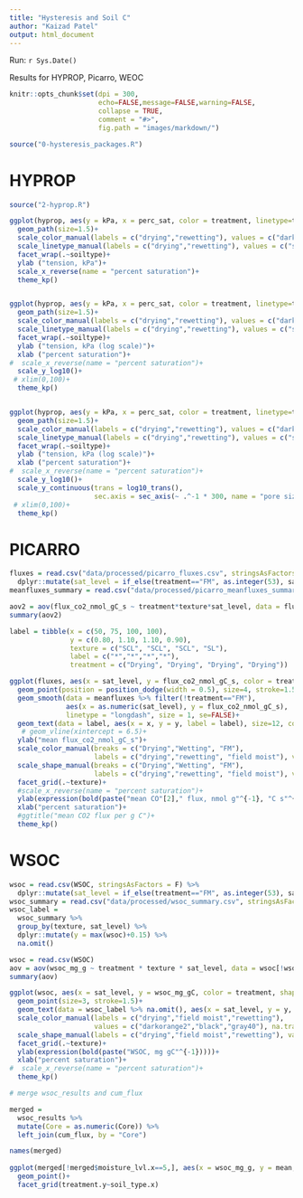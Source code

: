 ```yaml
---
title: "Hysteresis and Soil C"
author: "Kaizad Patel"
output: html_document
---
```

Run: `r Sys.Date()`

Results for HYPROP, Picarro, WEOC

```r

knitr::opts_chunk$set(dpi = 300,
                      echo=FALSE,message=FALSE,warning=FALSE,
                      collapse = TRUE,
                      comment = "#>", 
                      fig.path = "images/markdown/")

source("0-hysteresis_packages.R")
```

# HYPROP
```r
source("2-hyprop.R")

ggplot(hyprop, aes(y = kPa, x = perc_sat, color = treatment, linetype=treatment))+
  geom_path(size=1.5)+
  scale_color_manual(labels = c("drying","rewetting"), values = c("darkorange2","gray40"), na.translate=F)+
  scale_linetype_manual(labels = c("drying","rewetting"), values = c("solid","twodash"), na.translate=F)+
  facet_wrap(.~soiltype)+
  ylab ("tension, kPa")+
  scale_x_reverse(name = "percent saturation")+
  theme_kp()


ggplot(hyprop, aes(y = kPa, x = perc_sat, color = treatment, linetype=treatment))+
  geom_path(size=1.5)+
  scale_color_manual(labels = c("drying","rewetting"), values = c("darkorange2","gray40"), na.translate=F)+
  scale_linetype_manual(labels = c("drying","rewetting"), values = c("solid","twodash"), na.translate=F)+
  facet_wrap(.~soiltype)+
  ylab ("tension, kPa (log scale)")+
  xlab ("percent saturation")+
#  scale_x_reverse(name = "percent saturation")+
  scale_y_log10()+
 # xlim(0,100)+
  theme_kp()


ggplot(hyprop, aes(y = kPa, x = perc_sat, color = treatment, linetype=treatment))+
  geom_path(size=1.5)+
  scale_color_manual(labels = c("drying","rewetting"), values = c("darkorange2","gray40"), na.translate=F)+
  scale_linetype_manual(labels = c("drying","rewetting"), values = c("solid","twodash"), na.translate=F)+
  facet_wrap(.~soiltype)+
  ylab ("tension, kPa (log scale)")+
  xlab ("percent saturation")+
#  scale_x_reverse(name = "percent saturation")+
  scale_y_log10()+
  scale_y_continuous(trans = log10_trans(),
                     sec.axis = sec_axis(~ .^-1 * 300, name = "pore size (um)"))+
 # xlim(0,100)+
  theme_kp()

```


# PICARRO

```r
fluxes = read.csv("data/processed/picarro_fluxes.csv", stringsAsFactors = F) %>% 
  dplyr::mutate(sat_level = if_else(treatment=="FM", as.integer(53), sat_level))
meanfluxes_summary = read.csv("data/processed/picarro_meanfluxes_summary.csv", stringsAsFactors = F)
```

```r
aov2 = aov(flux_co2_nmol_gC_s ~ treatment*texture*sat_level, data = fluxes)
summary(aov2)
```

```r

label = tibble(x = c(50, 75, 100, 100),
               y = c(0.80, 1.10, 1.10, 0.90),
               texture = c("SCL", "SCL", "SCL", "SL"),
               label = c("*","*","*","*"),
               treatment = c("Drying", "Drying", "Drying", "Drying"))

ggplot(fluxes, aes(x = sat_level, y = flux_co2_nmol_gC_s, color = treatment, shape=treatment))+
  geom_point(position = position_dodge(width = 0.5), size=4, stroke=1.5)+
  geom_smooth(data = meanfluxes %>% filter(!treatment=="FM"), 
              aes(x = as.numeric(sat_level), y = flux_co2_nmol_gC_s), 
              linetype = "longdash", size = 1, se=FALSE)+
  geom_text(data = label, aes(x = x, y = y, label = label), size=12, color = "black")+
   # geom_vline(xintercept = 6.5)+
  ylab("mean flux_co2_nmol_gC_s")+
  scale_color_manual(breaks = c("Drying","Wetting", "FM"),
                     labels = c("drying","rewetting", "field moist"), values = c("darkorange2","gray40", "black"), na.translate=F)+
  scale_shape_manual(breaks = c("Drying","Wetting", "FM"),
                     labels = c("drying","rewetting", "field moist"), values = c(16,1, 4), na.translate=F)+
  facet_grid(.~texture)+
  #scale_x_reverse(name = "percent saturation")+
  ylab(expression(bold(paste("mean CO"[2]," flux, nmol g"^{-1}, "C s"^{-1}))))+
  xlab("percent saturation")+
  #ggtitle("mean CO2 flux per g C")+
  theme_kp()
```

# WSOC
```r
wsoc = read.csv(WSOC, stringsAsFactors = F) %>% 
  dplyr::mutate(sat_level = if_else(treatment=="FM", as.integer(53), sat_level))
wsoc_summary = read.csv("data/processed/wsoc_summary.csv", stringsAsFactors = F)
wsoc_label =
  wsoc_summary %>%
  group_by(texture, sat_level) %>% 
  dplyr::mutate(y = max(wsoc)+0.15) %>% 
  na.omit()
```

```r
wsoc = read.csv(WSOC)
aov = aov(wsoc_mg_g ~ treatment * texture * sat_level, data = wsoc[!wsoc$sat_level==5,])
summary(aov)

```

```r

ggplot(wsoc, aes(x = sat_level, y = wsoc_mg_gC, color = treatment, shape = treatment))+
  geom_point(size=3, stroke=1.5)+
  geom_text(data = wsoc_label %>% na.omit(), aes(x = sat_level, y = y, label = asterisk), color = "black", size=12)+
  scale_color_manual(labels = c("drying","field moist","rewetting"), 
                     values = c("darkorange2","black","gray40"), na.translate=F)+
  scale_shape_manual(labels = c("drying","field moist","rewetting"), values = c(16,4,1), na.translate=F)+
  facet_grid(.~texture)+
  ylab(expression(bold(paste("WSOC, mg gC"^{-1}))))+
  xlab("percent saturation")+
#  scale_x_reverse(name = "percent saturation")+
  theme_kp()

```


```r
# merge wsoc_results and cum_flux

merged = 
  wsoc_results %>% 
  mutate(Core = as.numeric(Core)) %>% 
  left_join(cum_flux, by = "Core")

names(merged)
 
ggplot(merged[!merged$moisture_lvl.x==5,], aes(x = wsoc_mg_g, y = mean, color = perc_sat_actual))+
  geom_point()+
  facet_grid(treatment.y~soil_type.x)

```

